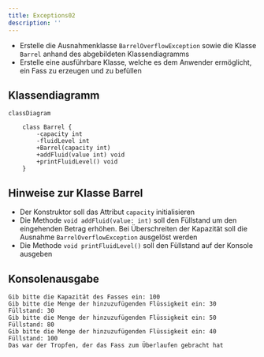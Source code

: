 ```yaml
---
title: Exceptions02
description: ''
---
```



- Erstelle die Ausnahmenklasse `BarrelOverflowException` sowie die Klasse
  `Barrel` anhand des abgebildeten Klassendiagramms
- Erstelle eine ausführbare Klasse, welche es dem Anwender ermöglicht, ein Fass
  zu erzeugen und zu befüllen

## Klassendiagramm

```mermaid
classDiagram

    class Barrel {
        -capacity int
        -fluidLevel int
        +Barrel(capacity int)
        +addFluid(value int) void
        +printFluidLevel() void
    }
```

## Hinweise zur Klasse Barrel

- Der Konstruktor soll das Attribut `capacity` initialisieren
- Die Methode `void addFluid(value: int)` soll den Füllstand um den eingehenden
  Betrag erhöhen. Bei Überschreiten der Kapazität soll die Ausnahme
  `BarrelOverflowException` ausgelöst werden
- Die Methode `void printFluidLevel()` soll den Füllstand auf der Konsole
  ausgeben

## Konsolenausgabe

```console
Gib bitte die Kapazität des Fasses ein: 100
Gib bitte die Menge der hinzuzufügenden Flüssigkeit ein: 30
Füllstand: 30
Gib bitte die Menge der hinzuzufügenden Flüssigkeit ein: 50
Füllstand: 80
Gib bitte die Menge der hinzuzufügenden Flüssigkeit ein: 40
Füllstand: 100
Das war der Tropfen, der das Fass zum Überlaufen gebracht hat
```

<Exercise pullRequest="50" branchSuffix="exceptions/02" />
